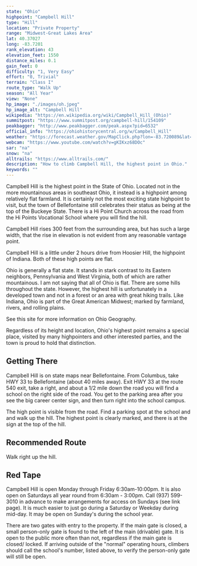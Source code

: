 ```yaml
---
state: "Ohio"
highpoint: "Campbell Hill"
type: "Hill"
location: "Private Property"
range: "Midwest-Great Lakes Area"
lat: 40.37027
long: -83.7201
rank_elevation: 43
elevation_feet: 1550
distance_miles: 0.1
gain_feet: 0
difficulty: "1, Very Easy"
effort: "0, Trivial"
terrain: "Class I"
route_type: "Walk Up"
season: "All Year"
view: "None"
hp_image: "./images/oh.jpeg"
hp_image_alt: "Campbell Hill"
wikipedia: "https://en.wikipedia.org/wiki/Campbell_Hill_(Ohio)"
summitpost: "https://www.summitpost.org/campbell-hill/154109"
peakbagger: "http://www.peakbagger.com/peak.aspx?pid=6532"
official_info: "https://ohiohistorycentral.org/w/Campbell_Hill"
weather: "https://forecast.weather.gov/MapClick.php?lon=-83.720089&lat=40.370328"
webcam: "https://www.youtube.com/watch?v=gKIKxz68DOc"
sar: "na"
snow: "na"
alltrails: "https://www.alltrails.com/"
description: "How to climb Campbell Hill, the highest point in Ohio."
keywords: ""
---
```


Campbell Hill is the highest point in the State of Ohio. Located not in the more mountainous areas in southeast Ohio, it instead is a highpoint among relatively flat farmland. It is certainly not the most exciting state highpoint to visit, but the town of Bellefontaine still celebrates their status as being at the top of the Buckeye State. There is a Hi Point Church across the road from the Hi Points Vocational School where you will find the hill.

Campbell Hill rises 300 feet from the surrounding area, but has such a large width, that the rise in elevation is not evident from any reasonable vantage point.

Campbell Hill is a little under 2 hours drive from Hoosier Hill, the highpoint of Indiana. Both of these high points are flat.

Ohio is generally a flat state. It stands in stark contrast to its Eastern neighbors, Pennsylvania and West Virginia, both of which are rather mountainous. I am not saying that all of Ohio is flat. There are some hills throughout the state. However, the highest hill is unfortunately in a developed town and not in a forest or an area with great hiking trails. Like Indiana, Ohio is part of the Great American Midwest; marked by farmland, rivers, and rolling plains.

See this site for more information on Ohio Geography.

Regardless of its height and location, Ohio's highest point remains a special place, visited by many highpointers and other interested parties, and the town is proud to hold that distinction.

## Getting There
Campbell Hill is on state maps near Bellefontaine. From Columbus, take HWY 33 to Bellefontaine (about 40 miles away). Exit HWY 33 at the route 540 exit, take a right, and about a 1/2 mile down the road you will find a school on the right side of the road. You get to the parking area after you see the big career center sign, and then turn right into the school campus.

The high point is visible from the road. Find a parking spot at the school and and walk up the hill. The highest point is clearly marked, and there is at the sign at the top of the hill.

## Recommended Route
Walk right up the hill.

## Red Tape
Campbell Hill is open Monday through Friday 6:30am-10:00pm. It is also open on Saturdays all year round from 6:30am - 3:00pm. Call (937) 599-3010 in advance to make arrangements for access on Sundays (see link page). It is much easier to just go during a Saturday or Weekday during mid-day.  It may be open on Sunday's during the school year.

There are two gates with entry to the property. If the main gate is closed, a small person-only gate is found to the left of the main (drivable) gate. It is open to the public more often than not, regardless if the main gate is closed/ locked. If arriving outside of the "normal" operating hours, climbers should call the school's number, listed above, to verify the person-only gate will still be open.

